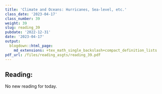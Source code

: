 ```yaml
---
title: 'Climate and Oceans: Hurricanes, Sea-level, etc.'
class_date: '2023-04-17'
class_number: 39
weight: 39
slug: reading_39
pubdate: '2022-12-31'
date: '2023-04-17'
output:
  blogdown::html_page:
    md_extensions: +tex_math_single_backslash+compact_definition_lists
pdf_url: /files/reading_asgts/reading_39.pdf
---
```

## Reading:

No new reading for today.
